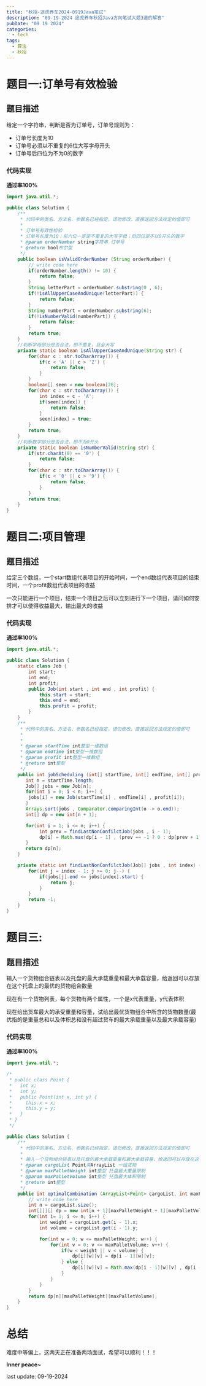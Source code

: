 ```yaml
---
title: "秋招-途虎养车2024-0919Java笔试"
description: "09-19-2024 途虎养车秋招Java方向笔试大题3道的解答"
pubDate: "09 19 2024"
categories:
  - tech
tags:
  - 算法
  - 秋招
---
```


# 题目一:订单号有效检验

## 题目描述

给定一个字符串，判断是否为订单号，订单号规则为：

- 订单号长度为10
- 订单号必须以不重复的6位大写字母开头
- 订单号后四位为不为0的数字

### 代码实现

**通过率100%**

```java
import java.util.*;

public class Solution {
    /**
     * 代码中的类名、方法名、参数名已经指定，请勿修改，直接返回方法规定的值即可
     *
     * 订单号有效性检验
     * 订单号长度为10；前六位一定是不重复的大写字母；后四位是不以0开头的数字
     * @param orderNumber string字符串 订单号
     * @return bool布尔型
     */
    public boolean isValidOrderNumber (String orderNumber) {
        // write code here
        if(orderNumber.length() != 10) {
            return false;
        }
        String letterPart = orderNumber.substring(0 , 6);
        if(!isAllUpperCaseAndUnique(letterPart)) {
            return false;
        }
        String numberPart = orderNumber.substring(6);
        if(!isNumberValid(numberPart)) {
            return false;
        }
        return true;
    }
    //判断字母部分是否合法，即不重复，且全大写
    private static boolean isAllUpperCaseAndUnique(String str) {
        for(char c : str.toCharArray()) {
            if(c < 'A' || c > 'Z') {
                return false;
            }
        }
        boolean[] seen = new boolean[26];
        for(char c : str.toCharArray()) {
            int index = c - 'A';
            if(seen[index]) {
                return false;
            }
            seen[index] = true;
        }
        return true;
    }
    //判断数字部分是否合法，即不为0开头
    private static boolean isNumberValid(String str) {
        if(str.charAt(0) == '0') {
            return false;
        }
        for(char c : str.toCharArray()) {
            if(c < '0' || c > '9') {
                return false;
            }
        }
        return true;
    }
}
```

# 题目二:项目管理

## 题目描述

给定三个数组，一个start数组代表项目的开始时间，一个end数组代表项目的结束时间，一个profit数组代表项目的收益

一次只能进行一个项目，结束一个项目之后可以立刻进行下一个项目，请问如何安排才可以使得收益最大，输出最大的收益

### 代码实现

**通过率100%**

```java
import java.util.*;

public class Solution {
    static class Job {
        int start;
        int end;
        int profit;
        public Job(int start , int end , int profit) {
            this.start = start;
            this.end = end;
            this.profit = profit;
        }
    }
    /**
     * 代码中的类名、方法名、参数名已经指定，请勿修改，直接返回方法规定的值即可
     *
     * 
     * @param startTime int整型一维数组 
     * @param endTime int整型一维数组 
     * @param profit int整型一维数组 
     * @return int整型
     */
    public int jobScheduling (int[] startTime, int[] endTime, int[] profit) {
       int n = startTime.length;
       Job[] jobs = new Job[n];
       for(int i = 0; i < n; i++) {
        jobs[i] = new Job(startTime[i] , endTime[i] , profit[i]);
       }
       Arrays.sort(jobs , Comparator.comparingInt(o -> o.end));
       int[] dp = new int[n + 1];

       for(int i = 1; i <= n; i++) {
            int prev = findLastNonConfilctJob(jobs , i - 1);
            dp[i] = Math.max(dp[i - 1] , (prev == -1 ? 0 : dp[prev + 1]) + jobs[i - 1].profit);
       }
       return dp[n];
    }

    private static int findLastNonConfilctJob(Job[] jobs , int index) {
        for(int j = index - 1; j >= 0; j--) {
            if(jobs[j].end <= jobs[index].start) {
                return j;
            }
        }
        return -1;
    }
}
```


# 题目三:

## 题目描述

输入一个货物组合链表以及托盘的最大承载重量和最大承载容量，给返回可以存放在这个托盘上的最优的货物组合数量

现在有一个货物列表，每个货物有两个属性，一个是x代表重量，y代表体积

现在给出货车最大的承受重量和容量，试给出最优货物组合中所含的货物数量(最优指的是重量总和以及体积总和没有超过货车的最大承载重量以及最大承载容量)

### 代码实现

**通过率100%**

```java
import java.util.*;

/*
 * public class Point {
 *   int x;
 *   int y;
 *   public Point(int x, int y) {
 *     this.x = x;
 *     this.y = y;
 *   }
 * }
 */

public class Solution {
    /**
     * 代码中的类名、方法名、参数名已经指定，请勿修改，直接返回方法规定的值即可
     *
     * 输入一个货物组合链表以及托盘的最大承载重量和最大承载容量，给返回可以存放在这个托盘上的最优的货物组合数量
     * @param cargoList Point类ArrayList 一组货物
     * @param maxPalletWeight int整型 托盘最大重量限制
     * @param maxPalletVolume int整型 托盘最大体积限制
     * @return int整型
     */
    public int optimalCombination (ArrayList<Point> cargoList, int maxPalletWeight, int maxPalletVolume) {
        // write code here
        int n = cargoList.size();
        int[][][] dp = new int[n + 1][maxPalletWeight + 1][maxPalletVolume + 1];
        for(int i= 1; i <= n; i++) {
            int weight = cargoList.get(i - 1).x;
            int volume = cargoList.get(i - 1).y;

            for(int w = 0; w <= maxPalletWeight; w++) {
                for(int v = 0; v <= maxPalletVolume; v++) {
                    if(w < weight || v < volume) {
                        dp[i][w][v] = dp[i - 1][w][v];
                    } else {
                        dp[i][w][v] = Math.max(dp[i - 1][w][v] , dp[i - 1][w - weight][v - volume] + 1);
                    }
                }
            }
        }
        return dp[n][maxPalletWeight][maxPalletVolume];
    }
}
```

# 总结

难度中等偏上，这两天正在准备两场面试，希望可以顺利！！！

**Inner peace~**

last update: 09-19-2024